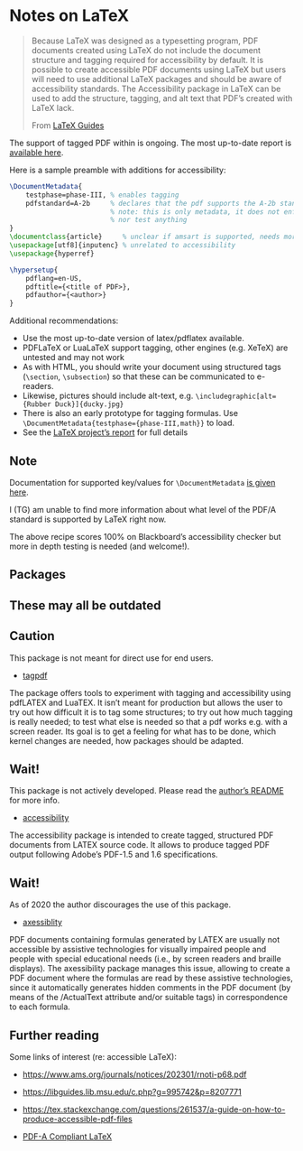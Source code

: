 # Notes on LaTeX

> Because LaTeX was designed as a typesetting program, PDF documents created using LaTeX do not include the document structure and tagging required for accessibility by default. It is possible to create accessible PDF documents using LaTeX but users will need to use additional LaTeX packages and should be aware of accessibility standards. The Accessibility package in LaTeX can be used to add the structure, tagging, and alt text that PDF's created with LaTeX lack.
>
> From [LaTeX Guides](https://libguides.lib.msu.edu/c.php?g=995742&p=8207771)

The support of tagged PDF within \LaTeX is ongoing. The most up-to-date report is [available here][1].

Here is a sample preamble with additions for accessibility:
```tex
\DocumentMetadata{
    testphase=phase-III, % enables tagging
    pdfstandard=A-2b     % declares that the pdf supports the A-2b standard
                         % note: this is only metadata, it does not enforce
                         % nor test anything
}
\documentclass{article}     % unclear if amsart is supported, needs more testing
\usepackage[utf8]{inputenc} % unrelated to accessibility
\usepackage{hyperref}

\hypersetup{
    pdflang=en-US,
    pdftitle={<title of PDF>},
    pdfauthor={<author>}
}
```

Additional recommendations:

* Use the most up-to-date version of latex/pdflatex available.
* PDFLaTeX or LuaLaTeX support tagging, other engines (e.g. XeTeX) are untested and may not work
* As with HTML, you should write your document using structured tags (`\section`, `\subsection`) so that these can be communicated to e-readers.
* Likewise, pictures should include alt-text, e.g. `\includegraphic[alt={Rubber Duck}]{ducky.jpg}`
* There is also an early prototype for tagging formulas. Use `\DocumentMetadata{testphase={phase-III,math}}` to load.
* See the [LaTeX project's report][1] for full details

::: {.callout-note}
## Note
Documentation for supported key/values for `\DocumentMetadata` [is given here](https://texdoc.org/serve/documentmetadata-support/0).

I (TG) am unable to find more information about what level of the PDF/A standard is supported by LaTeX right now.

The above recipe scores 100% on Blackboard's accessibility checker but more in depth testing is needed (and welcome!).
:::


## Packages

::: {.callout-note}
## These may all be outdated

:::

::: {.callout-note}
## Caution
This package is not meant for direct use for end users.
:::

* [tagpdf](https://ctan.org/pkg/tagpdf?lang=en)


The package offers tools to experiment with tagging and accessibility using pdfLATEX and LuaTEX. It isn’t meant for production but allows the user to try out how difficult it is to tag some structures; to try out how much tagging is really needed; to test what else is needed so that a pdf works e.g. with a screen reader. Its goal is to get a feeling for what has to be done, which kernel changes are needed, how packages should be adapted.

::: {.callout-note}
## Wait!

This package is not actively developed. Please read the [author's README](https://github.com/AndyClifton/accessibility) for more info.
:::

* [accessibility](https://ctan.org/pkg/accessibility?lang=en)

The accessibility package is intended to create tagged, structured PDF documents from LATEX source code. It allows to produce tagged PDF output following Adobe’s PDF-1.5 and 1.6 specifications.

::: {.callout-note}
## Wait!

As of 2020 the author discourages the use of this package.

:::


* [axessiblity](https://ctan.org/pkg/axessibility?lang=en)

PDF documents containing formulas generated by LATEX are usually not accessible by assistive technologies for visually impaired people and people with special educational needs (i.e., by screen readers and braille displays). The axessibility package manages this issue, allowing to create a PDF document where the formulas are read by these assistive technologies, since it automatically generates hidden comments in the PDF document (by means of the /ActualText attribute and/or suitable tags) in correspondence to each formula.

## Further reading

Some links of interest (re: accessible LaTeX):

* [https://www.ams.org/journals/notices/202301/rnoti-p68.pdf](https://www.ams.org/journals/notices/202301/rnoti-p68.pdf)

* [https://libguides.lib.msu.edu/c.php?g=995742&p=8207771](https://libguides.lib.msu.edu/c.php?g=995742&p=8207771)

* [https://tex.stackexchange.com/questions/261537/a-guide-on-how-to-produce-accessible-pdf-files](https://tex.stackexchange.com/questions/261537/a-guide-on-how-to-produce-accessible-pdf-files)

* [PDF-A Compliant LaTeX](https://shen.hong.io/reproducible-pdfa-compliant-latex/)

[1]: https://www.latex-project.org/publications/2023-UFi-FMi-TUG-tb137fischer-tagging23.pdf
